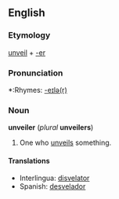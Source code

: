 ==English==
===Etymology===
[[unveil]] + [[-er]]

===Pronunciation===
*:Rhymes: [[Rhymes:English:-eɪlə(r)|-eɪlə(r)]]

===Noun===
'''unveiler''' (''plural'' '''unveilers''')

#One who [[unveil]]s something.

====Translations====
*Interlingua: [[disvelator]]
*Spanish: [[desvelador]]